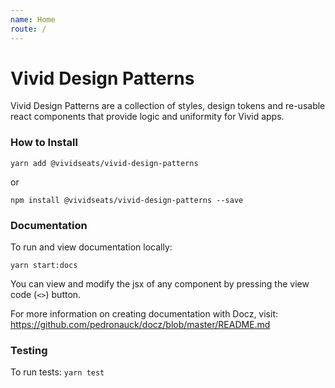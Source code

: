 ```yaml
---
name: Home
route: /
---
```



# Vivid Design Patterns

Vivid Design Patterns are a collection of styles, design tokens and re-usable react components that provide logic and uniformity for Vivid apps.

### How to Install

`yarn add @vividseats/vivid-design-patterns`

or

`npm install @vividseats/vivid-design-patterns --save`

### Documentation

To run and view documentation locally:

`yarn start:docs`

You can view and modify the jsx of any component by pressing the view code (`<>`) button.

For more information on creating documentation with Docz, visit: https://github.com/pedronauck/docz/blob/master/README.md

### Testing

To run tests:
`yarn test`
